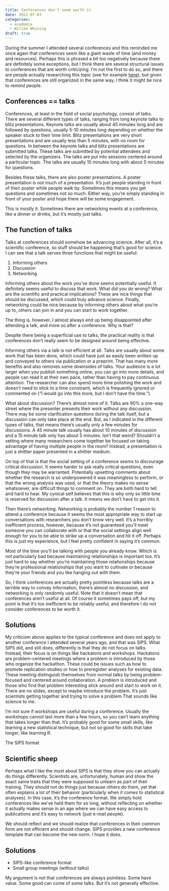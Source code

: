 ```yaml
---
title: Conferences don't seem worth it
date: 2021-07-03
categories: 
  - academia
  - Willem Whining
draft: true
---
```


During the summer I attended several conferences and this reminded me once again that conferences seem like a giant waste of time (and money and resources). Perhaps this is phrased a bit too negatively because there are definitely some exceptions, but I think there are several structural issues to conferences that are worth criticizing. I'm not the first to do so, and there are people actually researching this topic (see for example [here](https://www.the-scientist.com/news-opinion/opinion--why-it-is-time-to-make-conferences-worth-it-66496)), but given that conferences are still organized in the same way, I think it might be nice to remind people.

## Conferences == talks

Conferences, at least in the field of social psychology, consist of talks. There are several different types of talks, ranging from long keynote talks to blitz presentations. Keynote talks are usually about 45 minutes long and are followed by questions, usually 5-10 minutes long depending on whether the speaker stuck to their time limit. Blitz presentations are very short presentations and are usually less than 5 minutes, with no room for questions. In between the keynote talks and blitz presentations are submitted talks. These talks are submitted by potential attendees and selected by the organizers. The talks are put into sessions centered around a particular topic. The talks are usually 15 minutes long with about 5 minutes for questions.

Besides these talks, there are also poster presentations. A poster presentation is not much of a presentation. It's just people standing in front of their poster while people walk by. Sometimes this means you get questions and sometimes not so much. Either way, you're simply standing in front of your poster and hope there will be some engagement.

This is mostly it. Sometimes there are networking events at a conference, like a dinner or drinks, but it's mostly just talks.

## The function of talks

Talks at conferences should somehow be advancing science. After all, it's a scientific conference, so stuff should be happening that's good for science. I can see that a talk serves three functions that might be useful:

1.  Informing others
2.  Discussion
3.  Networking

Informing others about the work you've done seems potentially useful. It definitely seems useful to discuss that work. What did you do wrong? What are the scientific and practical implications? These are nice things that should be discussed, which could truly advance science. Finally, networking could be nice because by informing others about what you're up to, others can join in and you can start to work together.

The thing is, however, I almost always end up being disappointed after attending a talk, and more so after a conference. Why is that?

Despite there being a superficial use to talks, the practical reality is that conferences don't really seem to be designed around being effective.

Informing others via a talk is not efficient at all. Talks are usually about some work that has been done, which could have just as easily been written up and conveyed to others via publication or a preprint. That has many more benefits and also removes some downsides of talks. Your audience is a lot larger when you publish something online, you can go into more details, and people can read it at their own pace, rather than having to pay continuous attention. The researcher can also spend more time polishing the work and doesn't need to stick to a time constraint, which is frequently ignored or commented on ("I would go into this more, but I don't have the time.").

What about discussion? There's almost none of it. Talks are 90% a one-way street where the presenter presents their work without any discussion. There may be some clarification questions during the talk itself, but a discussion can only take place at the end. But, as I indicated in the different types of talks, that means there's usually only a few minutes for discussions. A 45 minute talk usually has about 10 minutes of discussion and a 15 minute talk only has about 5 minutes. Isn't that weird? Shouldn't a setting where many researchers come together be focused on taking advantage of having multiple people in the room? Instead, a presentation is just a shittier paper presented in a shittier medium.

On top of that is that the social setting of a conference seems to discourage critical discussion. It seems harder to ask really critical questions, even though they may be warranted. Potentially upsetting comments about whether the research is so underpowered it was meaningless to perform, or that the wrong analysis was used, or that the theory makes no sense whatsoever, are difficult things to comment on. They are both hard to tell and hard to hear. My cynical self believes that this is why only so little time is reserved for discussion after a talk. It means we don't have to get into it.

Then there's networking. Networking is probably the number 1 reason to attend a conference because it seems the most appropriate way to start up conversations with researchers you don't know very well. It's a horribly inefficient process, however, because it's not guaranteed you'll meet someone you can collaborate with or that the social settings align well enough for you to be able to strike up a conversation and hit it off. Perhaps this is just my experience, but I feel pretty confident in saying it's common.

Most of the time you'll be talking with people you already know. Which is not particularly bad because maintaining relationships is important too. It's just hard to say whether you're maintaining those relationships because they're professional relationships that you want to cultivate or because they're your friends and you like hanging out with them.

So, I think conferences are actually pretty pointless because talks are a terrible way to convey information, there's almost no discussion, and networking is only randomly useful. Note that it doesn't mean that conferences aren't useful at all. Of course it sometimes pays off, but my point is that it's too inefficient to be reliably useful, and therefore I do not consider conferences to be worth it.

## Solutions

My criticism above applies to the typical conference and does not apply to another conference I attended several years ago, and that was SIPS. What SIPS did, and still does, differently is that they do not focus on talks. Instead, their focus is on things like hackatons and workshops. Hackatons are problem-centered meetings where a problem is introduced by those who organize the hackathon. These could be issues such as how to promote replication studies or how to preregister analyses for existing data. These meeting distinguish themselves from normal talks by being problem-focused and centered around collaboration. A problem is introduced and those who find that problem interesting stick around and start to work on it. There are no slides, except to maybe introduce the problem. It's just scientists getting together and trying to solve a problem That sounds like science to me.

I'm not sure if workshops are useful during a conference. Usually the workshops cannot last more than a few hours, so you can't learn anything that takes longer than that. It's probably good for some small skills, like learning a new statistical technique, but not so good for skills that take longer, like learning R.

The SIPS format

## Scientific sheep

Perhaps what I like the most about SIPS is that they show you can actually do things differently. Scientists are, unfortunately, human and show the exact same traits that they were supposed to unlearn as part of their training. They should not do things just because others do them, yet that often explains a lot of their behavior (particularly when it comes to statistical analyses). In this case, it's the conference format. We simply hold conferences like we've held them for so long, without reflecting on whether it actually makes sense in an age where we can have easy access to publications and it's easy to network (just e-mail people).

We should reflect and we should realize that conferences in their common form are not efficient and should change. SIPS provides a new conference template that can become the new norm. I hope it does.

## Solutions

-   SIPS-like conference format
-   Small group meetings (without talks)

My argument is not that conferences are always pointless. Some have value. Some good can come of some talks. But it's not generally effective.

